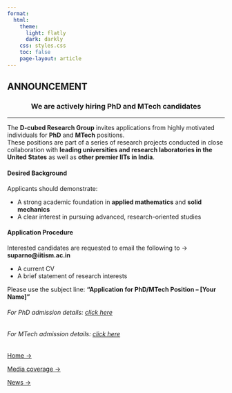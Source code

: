 ```yaml
---
format:
  html:
    theme:
      light: flatly
      dark: darkly
    css: styles.css
    toc: false
    page-layout: article
---
```

::: page-header
# ANNOUNCEMENT
:::

<h3 style="text-align: center;">We are actively hiring PhD and MTech candidates</h3>

------

The **D-cubed Research Group** invites applications from highly motivated individuals for **PhD** and **MTech** positions.  
These positions are part of a series of research projects conducted in close collaboration with **leading universities and research laboratories in the United States** as well as **other premier IITs in India**.

#### Desired Background

Applicants should demonstrate:

- A strong academic foundation in **applied mathematics** and **solid mechanics**  
- A clear interest in pursuing advanced, research-oriented studies

#### Application Procedure

Interested candidates are requested to email the following to → **suparno@iitism.ac.in**

- A current CV  
- A brief statement of research interests  

Please use the subject line: **“Application for PhD/MTech Position – [Your Name]”** 


###### For PhD admission details: [click here](https://admissions.iitism.ac.in/phd/index.php/admission/add_phd/how_to_apply)

###### For MTech admission details: [click here](https://admissions.iitism.ac.in/mtech/index.php/admission)


<div class="hero">
  <a class="cta-button" href="home.qmd">Home →</a>
</div>

<div class="hero">
  <a class="cta-button" href="media.qmd">Media coverage →</a>
</div>

<div class="hero">
  <a class="cta-button" href="news.qmd">News →</a>
</div>
